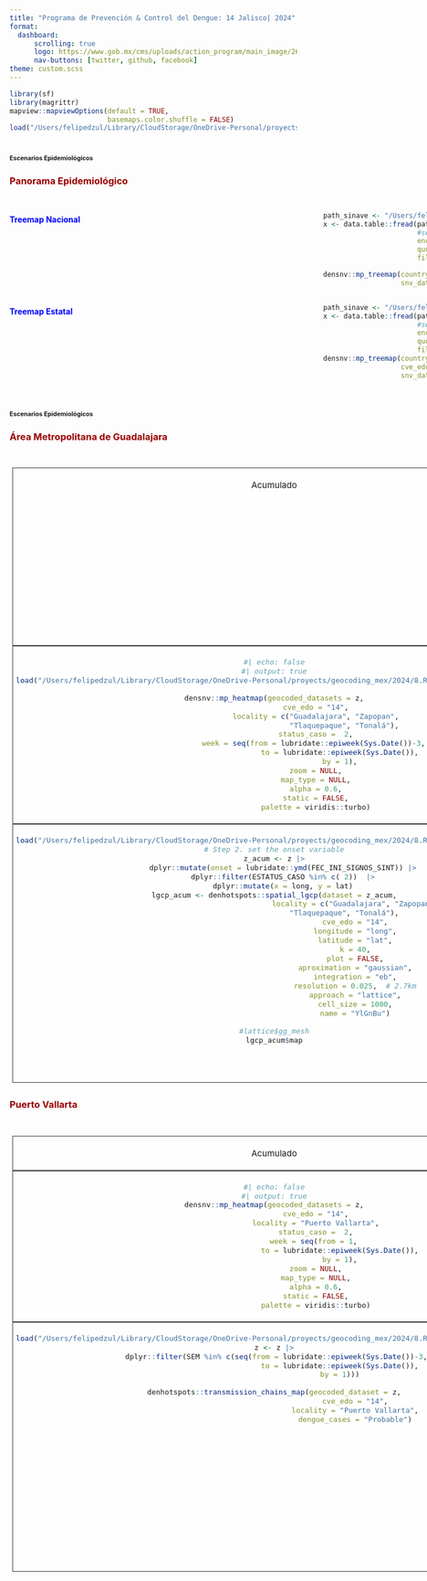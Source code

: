 ```yaml
---
title: "Programa de Prevención & Control del Dengue: 14 Jalisco| 2024"
format: 
  dashboard:
      scrolling: true
      logo: https://www.gob.mx/cms/uploads/action_program/main_image/26942/post_post_portadavectores.gif
      nav-buttons: [twitter, github, facebook]
theme: custom.scss
---
```


```r
library(sf)
library(magrittr)
mapview::mapviewOptions(default = TRUE,
                        basemaps.color.shuffle = FALSE)
load("/Users/felipedzul/Library/CloudStorage/OneDrive-Personal/proyects/geocoding_mex/2024/8.RData/denmex_2024.RData")
```


# [**Escenarios Epidemiológicos**]{style="font-size:8pt"}


::: panel-tabset

### [**Panorama Epidemiológico**]{style="color:#990000"}

<html>
<head>
<style>
</style>
</head>
<body>
<div >
  <h2></h2>
  <p></p>

<div style = "display: grid; width: 1px; grid-template-columns: 550px 550px; align-items: start; justify-content: space-between;">

#### **<span style="color:blue"> Treemap Nacional </span>**
```r
path_sinave <- "/Users/felipedzul/Library/CloudStorage/OneDrive-Personal/datasets/DGE/denv/2024/DENGUE2_.txt"
x <- data.table::fread(path_sinave,
                       #select = vect_cols2,
                       encoding = "Latin-1",
                       quote="",
                       fill=TRUE)

densnv::mp_treemap(country = TRUE,
                   snv_dataset = x)
```

<div>

#### **<span style="color:blue"> Treemap Estatal </span>**
```r
path_sinave <- "/Users/felipedzul/Library/CloudStorage/OneDrive-Personal/datasets/DGE/denv/2024/DENGUE2_.txt"
x <- data.table::fread(path_sinave,
                       #select = vect_cols2,
                       encoding = "Latin-1",
                       quote="",
                       fill=TRUE)
densnv::mp_treemap(country = FALSE,
                   cve_edo = "14",
                   snv_dataset = x)
```
</div>

</div>

</div>

</body>
</html>

:::

# [**Escenarios Epidemiológicos**]{style="font-size:8pt"}

::: panel-tabset

### [**Área Metropolitana de Guadalajara**]{style="color:#990000"}

<html>
<head>
```{=html}
<style>
.grid-container {
  display: grid;
  grid-template-columns: auto auto auto;
  padding: 5px;
}

.grid-item {
  background-color: rgba(255, 255, 255, 0.8);
  border: 1px solid rgba(0, 0, 0, 0.8);
  padding: 5px;
  font-size: 15px;
  text-align-last: center;
  text-align: center;
}
</style>
```
</head>
<body>
<h1>
</h1>
<p>
</p>

::: grid-container

::: grid-item
Acumulado
:::


::: grid-item
Últimas 3 Semanas
:::


::: grid-item
```r
#| echo: false
#| output: true
load("/Users/felipedzul/Library/CloudStorage/OneDrive-Personal/proyects/geocoding_mex/2024/8.RData/denmex_2024.RData")

densnv::mp_heatmap(geocoded_datasets = z,
                   cve_edo = "14",
                   locality = c("Guadalajara", "Zapopan",
                                "Tlaquepaque", "Tonalá"),
                   status_caso = 2,
                   week = seq(from = 1, 
                              to = lubridate::epiweek(Sys.Date()),
                              by = 1),
                   zoom = NULL,
                   map_type = NULL,
                   alpha = 0.6,
                   static = FALSE,
                   palette = viridis::turbo)
```
:::


::: grid-item

```r
#| echo: false
#| output: true
load("/Users/felipedzul/Library/CloudStorage/OneDrive-Personal/proyects/geocoding_mex/2024/8.RData/denmex_2024.RData")

densnv::mp_heatmap(geocoded_datasets = z,
                   cve_edo = "14",
                   locality = c("Guadalajara", "Zapopan",
                                "Tlaquepaque", "Tonalá"),
                   status_caso =  2,
                   week = seq(from = lubridate::epiweek(Sys.Date())-3, 
                              to = lubridate::epiweek(Sys.Date()),
                              by = 1),
                   zoom = NULL,
                   map_type = NULL,
                   alpha = 0.6,
                   static = FALSE,
                   palette = viridis::turbo)

```

:::


::: grid-item

```r
load("/Users/felipedzul/Library/CloudStorage/OneDrive-Personal/proyects/geocoding_mex/2024/8.RData/denmex_2024.RData")

denhotspots::transmission_chains_map(geocoded_dataset = z,
                                     cve_edo = "14",
                                     locality = c("Guadalajara", "Zapopan",
                                "Tlaquepaque", "Tonalá"),
                                     dengue_cases = "Confirmado")


```

:::


::: grid-item

```r
load("/Users/felipedzul/Library/CloudStorage/OneDrive-Personal/proyects/geocoding_mex/2024/8.RData/denmex_2024.RData")
z <- z |>
  dplyr::filter(SEM %in% c(seq(from = lubridate::epiweek(Sys.Date())-3, 
                              to = lubridate::epiweek(Sys.Date()),
                              by = 1)))

denhotspots::transmission_chains_map(geocoded_dataset = z,
                                     cve_edo = "14",
                                     locality = c("Guadalajara", "Zapopan",
                                "Tlaquepaque", "Tonalá"),
                                     dengue_cases = c("Confirmado"))


```
:::


::: grid-item
```r
load("/Users/felipedzul/Library/CloudStorage/OneDrive-Personal/proyects/geocoding_mex/2024/8.RData/denmex_2024.RData")
# Step 2. set the onset variable
z_acum <- z |>
    dplyr::mutate(onset = lubridate::ymd(FEC_INI_SIGNOS_SINT)) |>
    dplyr::filter(ESTATUS_CASO %in% c( 2))  |>
    dplyr::mutate(x = long, y = lat)
lgcp_acum <- denhotspots::spatial_lgcp(dataset = z_acum,
                                     locality = c("Guadalajara", "Zapopan",
                                "Tlaquepaque", "Tonalá"),
                                     cve_edo = "14",
                                     longitude = "long",
                                     latitude = "lat",
                                     k = 40,
                                     plot = FALSE,
                                     aproximation = "gaussian",
                                     integration = "eb",
                                     resolution = 0.025,  # 2.7km
                                     approach = "lattice",
                                     cell_size = 1000,
                                     name = "YlGnBu")

#lattice$gg_mesh
lgcp_acum$map
```

:::



::: grid-item
```r

load("/Users/felipedzul/Library/CloudStorage/OneDrive-Personal/proyects/geocoding_mex/2024/8.RData/denmex_2024.RData")

z_3week <- z |>
    dplyr::mutate(onset = lubridate::ymd(FEC_INI_SIGNOS_SINT)) |>
    dplyr::filter(ESTATUS_CASO %in% c( 2))  |>
    dplyr::mutate(x = long, y = lat) |>
    dplyr::filter(SEM %in% c(seq(from = lubridate::epiweek(Sys.Date())-3, 
                                 to = lubridate::epiweek(Sys.Date()),
                                 by = 1)))


lgcp_3week <- denhotspots::spatial_lgcp(dataset = z_3week,
                                        locality = c("Guadalajara", "Zapopan",
                                "Tlaquepaque", "Tonalá"),
                                        cve_edo = "14",
                                        longitude = "long",
                                        latitude = "lat",
                                        k = 40,
                                        plot = FALSE,
                                        aproximation = "gaussian",
                                        integration = "eb",
                                        resolution = 0.025,  # 2.7km
                                        approach = "lattice",
                                        cell_size = 1000,
                                        name = "YlGnBu")
lgcp_3week$map
```

:::



:::

</body>
</html>



### [**Puerto Vallarta**]{style="color:#990000"}

<html>
<head>
```{=html}
<style>
.grid-container {
  display: grid;
  grid-template-columns: auto auto auto;
  padding: 5px;
}

.grid-item {
  background-color: rgba(255, 255, 255, 0.8);
  border: 1px solid rgba(0, 0, 0, 0.8);
  padding: 5px;
  font-size: 15px;
  text-align-last: center;
  text-align: center;
}
</style>
```
</head>
<body>
<h1>
</h1>
<p>
</p>

::: grid-container

::: grid-item
Acumulado
:::

::: grid-item
Ultimo Mes
:::

::: grid-item
Ultimas 2 Semanas
:::


::: grid-item
```r
#| echo: false
#| output: true
densnv::mp_heatmap(geocoded_datasets = z,
                   cve_edo = "14",
                   locality = "Puerto Vallarta",
                   status_caso =  2,
                   week = seq(from = 1, 
                              to = lubridate::epiweek(Sys.Date()),
                              by = 1),
                   zoom = NULL,
                   map_type = NULL,
                   alpha = 0.6,
                   static = FALSE,
                   palette = viridis::turbo)
```
:::


::: grid-item

```r
#| echo: false
#| output: true
densnv::mp_heatmap(geocoded_datasets = z,
                   cve_edo = "14",
                   locality = "Puerto Vallarta",
                   status_caso =  2,
                   week = seq(from = lubridate::epiweek(Sys.Date())-3, 
                              to = lubridate::epiweek(Sys.Date()),
                              by = 1),
                   zoom = NULL,
                   map_type = NULL,
                   alpha = 0.6,
                   static = FALSE,
                   palette = viridis::turbo)

```

:::


::: grid-item

```r
load("/Users/felipedzul/Library/CloudStorage/OneDrive-Personal/proyects/geocoding_mex/2024/8.RData/denmex_2024.RData")

denhotspots::transmission_chains_map(geocoded_dataset = z,
                                     cve_edo = "14",
                                     locality = "Puerto Vallarta",
                                     dengue_cases = "Confirmado")


```

:::

::: grid-item

```r
load("/Users/felipedzul/Library/CloudStorage/OneDrive-Personal/proyects/geocoding_mex/2024/8.RData/denmex_2024.RData")
z <- z |>
  dplyr::filter(SEM %in% c(seq(from = lubridate::epiweek(Sys.Date())-3, 
                              to = lubridate::epiweek(Sys.Date()),
                              by = 1)))

denhotspots::transmission_chains_map(geocoded_dataset = z,
                                     cve_edo = "14",
                                     locality = "Puerto Vallarta",
                                     dengue_cases = "Probable")


```
:::


::: grid-item
```r
load("/Users/felipedzul/Library/CloudStorage/OneDrive-Personal/proyects/geocoding_mex/2024/8.RData/denmex_2024.RData")
# Step 2. set the onset variable
z_acum <- z |>
    dplyr::mutate(onset = lubridate::ymd(FEC_INI_SIGNOS_SINT)) |>
    dplyr::filter(ESTATUS_CASO %in% c( 2))  |>
    dplyr::mutate(x = long, y = lat)
lgcp_acum <- denhotspots::spatial_lgcp(dataset = z_acum,
                                     locality = "Puerto Vallarta",
                                     cve_edo = "14",
                                     longitude = "long",
                                     latitude = "lat",
                                     k = 40,
                                     plot = FALSE,
                                     aproximation = "gaussian",
                                     integration = "eb",
                                     resolution = 0.025,  # 2.7km
                                     approach = "lattice",
                                     cell_size = 1000,
                                     name = "YlGnBu")

#lattice$gg_mesh
lgcp_acum$map
```

:::




::: grid-item
```r

load("/Users/felipedzul/Library/CloudStorage/OneDrive-Personal/proyects/geocoding_mex/2024/8.RData/denmex_2024.RData")

z_3week <- z |>
    dplyr::mutate(onset = lubridate::ymd(FEC_INI_SIGNOS_SINT)) |>
    dplyr::filter(ESTATUS_CASO %in% c( 2))  |>
    dplyr::mutate(x = long, y = lat) |>
    dplyr::filter(SEM %in% c(seq(from = lubridate::epiweek(Sys.Date())-3, 
                                 to = lubridate::epiweek(Sys.Date()),
                                 by = 1)))


lgcp_3week <- denhotspots::spatial_lgcp(dataset = z_3week,
                                        locality = "Puerto Vallarta",
                                        cve_edo = "14",
                                        longitude = "long",
                                        latitude = "lat",
                                        k = 40,
                                        plot = FALSE,
                                        aproximation = "gaussian",
                                        integration = "eb",
                                        resolution = 0.025,  # 2.7km
                                        approach = "lattice",
                                        cell_size = 1000,
                                        name = "YlGnBu")
lgcp_3week$map
```

:::



:::

</body>
</html>

:::
